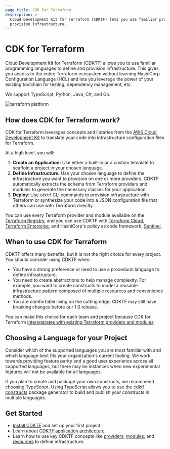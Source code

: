 ```yaml
---
page_title: CDK for Terraform
description: >-
  Cloud Development Kit for Terraform (CDKTF) lets you use familiar programming languages to define and
  provision infrastructure.
---
```


# CDK for Terraform

Cloud Development Kit for Terraform (CDKTF) allows you to use familiar programming languages to define and provision infrastructure. This gives you access to the entire Terraform ecosystem without learning HashiCorp Configuration Language (HCL) and lets you leverage the power of your existing toolchain for testing, dependency management, etc.

We support TypeScript, Python, Java, C#, and Go.

![terraform platform](terraform-platform.png)

## How does CDK for Terraform work?

CDK for Terraform leverages concepts and libraries from the [AWS Cloud Development Kit](https://aws.amazon.com/cdk/) to translate your code into infrastructure configuration files for Terraform.

At a high level, you will:

1. **Create an Application:** Use either a built-in or a custom template to scaffold a project in your chosen language.
1. **Define Infrastructure:** Use your chosen language to define the infrastructure you want to provision on one or more providers. CDKTF automatically extracts the schema from Terraform providers and modules to generate the necessary classes for your application.
1. **Deploy**: Use `cdktf` CLI commands to provision infrastructure with Terraform or synthesize your code into a JSON configuration file that others can use with Terraform directly.

You can use every Terraform provider and module available on the [Terraform Registry](https://registry.terraform.io/), and you can use CDKTF with [Terraform Cloud](https://cloud.hashicorp.com/products/terraform), [Terraform Enterprise](/terraform/enterprise), and HashiCorp's policy as code framework, [Sentinel](https://www.hashicorp.com/sentinel).

## When to use CDK for Terraform

CDKTF offers many benefits, but it is not the right choice for every project. You should consider using CDKTF when:

- You have a strong preference or need to use a procedural language to define infrastructure.
- You need to create abstractions to help manage complexity. For example, you want to create constructs to model a reusable infrastructure pattern composed of multiple resources and convenience methods.
- You are comfortable living on the cutting edge; CDKTF may still have breaking changes before our 1.0 release.

You can make this choice for each team and project because CDK for Terraform [interoperates with existing Terraform providers and modules](/terraform/cdktf/concepts/hcl-interoperability).

## Choosing a Language for your Project

Consider which of the supported languages you are most familiar with and which language best fits your organization's current tooling. We work towards providing feature parity and a good user experience across all supported languages, but there may be instances when new experimental features will not be available for all languages.

If you plan to create and package your own constructs, we recommend choosing TypeScript. Using TypeScript allows you to use the [cdktf constructs](https://github.com/projen/projen#getting-started) package generator to build and publish your constructs in multiple languages.

## Get Started

- [Install CDKTF](/terraform/tutorials/cdktf/cdktf-install) and set up your first project.
- Learn about [CDKTF application architecture](/terraform/cdktf/concepts/cdktf-architecture).
- Learn how to use key CDKTF concepts like [providers](/terraform/cdktf/concepts/providers), [modules](/terraform/cdktf/concepts/modules), and [resources](/terraform/cdktf/concepts/resources) to define infrastructure.
